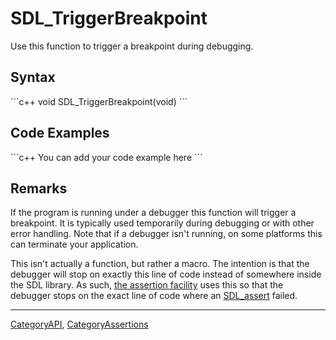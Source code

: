 <!-- pragma section-numbers off -->
<!-- pragma camelcase off -->

= SDL_TriggerBreakpoint =
Use this function to trigger a breakpoint during debugging.


== Syntax ==
```c++
void SDL_TriggerBreakpoint(void)
```

== Code Examples ==
```c++
You can add your code example here
```

== Remarks ==
If the program is running under a debugger this function will trigger a breakpoint.  It is typically used temporarily during debugging or with other error handling. Note that if a debugger isn't running, on some platforms this can terminate your application.

This isn't actually a function, but rather a macro. The intention is that the debugger will stop on exactly this line of code instead of somewhere inside the SDL library. As such, [[CategoryAssertions|the assertion facility]] uses this so that the debugger stops on the exact line of code where an [[SDL_assert]] failed.

----
[[CategoryAPI]], [[CategoryAssertions]]
